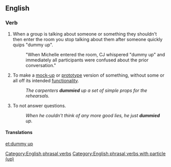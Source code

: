 ==English==

===Verb===
{{en-verb|head=[[dummy]] [[up]]|dummies up|dummying up|dummied up}}
# When a group is talking about someone or something they shouldn't then enter the room you stop talking about them after someone quickly quips "dummy up".
#: "When Michelle entered the room, CJ whispered "dummy up" and immediately all participants were confused about the prior conversation."
# To make a [[mock-up]] or [[prototype]] version of something, without some or all off its intended [[functionality]].
#: ''The carpenters '''dummied''' up a set of simple props for the rehearsals.''
# {{slang}} To not answer questions.
#: ''When he couldn't think of any more good lies, he just '''dummied''' up.''


====Translations====
{{trans-top|to make a mock-up or prototype version}}
{{trans-mid}}
{{trans-bottom}}

{{trans-top|to not answer questions}}
{{trans-mid}}
{{trans-bottom}}

[[Category:English phrasal verbs]]
[[Category:English phrasal verbs with particle (up)]]

[[et:dummy up]]
